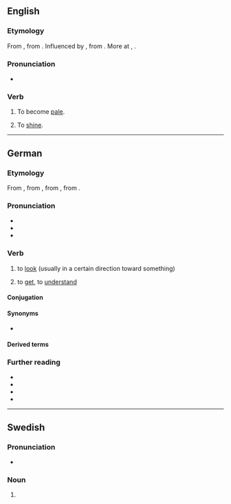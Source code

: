 {{also|Blicken}}

==English==

===Etymology===
From {{inh|en|enm|bliknen||to glitter, grow pale}}, from {{der|en|non|-}} {{m|is|blíkna||to become pale}}. Influenced by {{inh|en|enm|bliken||to shine}}, from {{inh|en|ang|blīcan||to shine, glitter, gleam}}. More at {{l|en|blike}}, {{l|en|blick}}.

===Pronunciation===
* {{rhymes|en|ɪkən}}

===Verb===
{{en-verb}}

# {{lb|en|intransitive}} To become [[pale]].
# {{lb|en|intransitive}} To [[shine]].

----

==German==

===Etymology===
From {{inh|de|gmh|blicken}}, from {{inh|de|goh|blicchen}}, from {{inh|de|gmw-pro|*blik}}, from {{inh|de|gem-pro|*bliką||look}}.

===Pronunciation===
* {{IPA|de|/ˈblɪkŋ̩/|/ˈblɪkən/}}
* {{audio|de|De-blicken.ogg|Audio}}
* {{rhymes|de|ɪkŋ̩}}

===Verb===
{{de-verb}}

# {{lb|de|intransitive}} to [[look]] (usually in a certain direction toward something)
#: {{uxi|de|'''Blick''' aus dem Fenster.|'''Look''' out the window.}}
# {{lb|de|colloquial}} to [[get]], to [[understand]] {{defdate|from 1990s}}
#: {{syn|de|begreifen|Thesaurus:begreifen}}
#: {{uxi|de|Du '''blickst''' es einfach nicht.|You simply don't '''get''' it.}}

====Conjugation====
{{de-conj}}

====Synonyms====
* {{l|de|schauen}}

====Derived terms====
{{der3|de
|Geblick
|anblicken
|aufblicken
|durchblicken
|erblicken
|hinblicken
|hineinblicken
|hinausblicken
|hinüberblicken
|umblicken
|wegblicken
|zurückblicken
}}

===Further reading===
* {{R:Duden}}
* {{R:DWDS}}
* {{R:Grimm}}
* {{R:de:OWID|125157}}

----

==Swedish==

===Pronunciation===
* {{audio|sv|Sv-blicken.ogg|Audio}}

===Noun===
{{head|sv|noun form}}

# {{sv-noun-form-def|blick}}